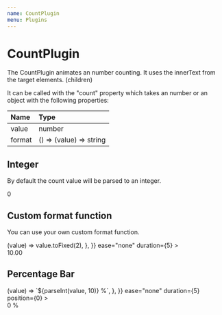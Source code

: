 ```yaml
---
name: CountPlugin
menu: Plugins
---
```



# CountPlugin

The CountPlugin animates an number counting. It uses the innerText from the target elements. (children)

It can be called with the "count" property which takes an number or an object with the following properties:

| Name | Type |
| :-- | :-- |
| value | number |
| format | () => (value) => string |


## Integer

By default the count value will be parsed to an integer.

<Playground>
  <Controls playState={PlayState.stop}>
    <div style={{ width: '70px', height: '70px', background: '#ccc', textAlign: 'center' }}>
      <Tween
        to={{
          count: 100,
        }}
        ease="none"
        duration={5}
      >
        <div style={{ fontSize: '40px', lineHeight: '70px' }}>0</div>
      </Tween>
    </div>
  </Controls>
</Playground>

## Custom format function

You can use your own custom format function.

<Playground>
  <Controls playState={PlayState.stop}>
    <div style={{ width: '100px', height: '70px', background: '#ccc', textAlign: 'center' }}>
      <Tween
        to={{
          count: {
            value: 100,
            format: () => (value) => value.toFixed(2),
          },
        }}
        ease="none"
        duration={5}
      >
        <div style={{ fontSize: '30px', lineHeight: '70px' }}>10.00</div>
      </Tween>
    </div>
  </Controls>
</Playground>

## Percentage Bar

<Playground>
  <Controls playState={PlayState.stop}>
    <Timeline>
      <Tween
        to={{
          count: {
            value: 100,
            format: () => (value) => `${parseInt(value, 10)} %`,
          },
        }}
        ease="none"
        duration={5}
        position={0}
      >
        <div style={{ fontSize: '30px' }}>0 %</div>
      </Tween>
      <div style={{ width: '300px', height: '30px', border: '2px solid black' }}>
        <Tween
          to={{
            width: '300px',
          }}
          ease="none"
          duration={5}
          position={0}
        >
          <div style={{ width: '0px', height: '30px', background: 'blue' }} />
        </Tween>
      </div>
    </Timeline>
  </Controls>
</Playground>


